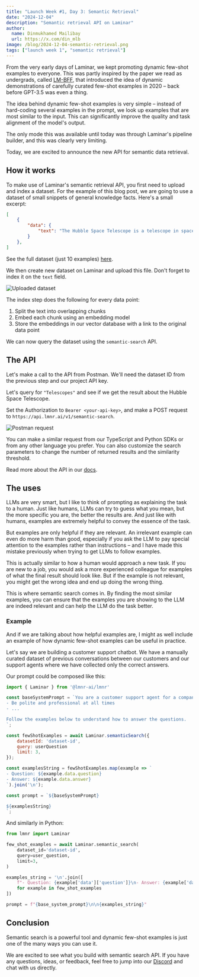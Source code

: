```yaml
---
title: "Launch Week #1, Day 3: Semantic Retrieval"
date: "2024-12-04"
description: "Semantic retrieval API on Laminar"
author:
  name: Dinmukhamed Mailibay
  url: https://x.com/din_mlb
image: /blog/2024-12-04-semantic-retrieval.png
tags: ["launch week 1", "semantic retrieval"]
---
```


From the very early days of Laminar, we kept promoting dynamic few-shot examples
to everyone. This was partly inspired by the paper we read as undergrads, called
[LM-BFF](https://arxiv.org/abs/2012.15723), that introduced the idea of dynamic
demonstrations of carefully curated few-shot examples in 2020 – back before GPT-3.5
was even a thing.

The idea behind dynamic few-shot examples is very simple – instead of hard-coding
several examples in the prompt, we look up examples that are most similar to the input.
This can significantly improve the quality and task alignment of the model's output.

The only mode this was available until today was through Laminar's pipeline builder,
and this was clearly very limiting.

Today, we are excited to announce the new API for semantic data retrieval.

## How it works

To make use of Laminar's semantic retrieval API, you first need to upload and index
a dataset. For the example of this blog post, we are going to use a dataset of
small snippets of general knowledge facts. Here's a small excerpt:

```json
[
    {
        "data": {
            "text": "The Hubble Space Telescope is a telescope in space that was launched by NASA in 1990. ..."
        }
    },
]
```

See the full dataset (just 10 examples) [here](https://gist.github.com/dinmukhamedm/f90286065c3201e6c75fc7d2e3fda704).

We then create new dataset on Laminar and upload this file. Don't forget to index
it on the `text` field.

![Uploaded dataset](/blog/2024-12-04-semantic-retrieval-img-1.png)

The index step does the following for every data point:

1. Split the text into overlapping chunks
1. Embed each chunk using an embedding model
1. Store the embeddings in our vector database with a link to the original data point

We can now query the dataset using the `semantic-search` API.

## The API

Let's make a call to the API from Postman. We'll need the dataset ID from the
previous step and our project API key.

Let's query for `"Telescopes"` and see if we get the result about the Hubble Space Telescope.

Set the Authorization to `Bearer <your-api-key>`, and make a POST request to
`https://api.lmnr.ai/v1/semantic-search`.

![Postman request](/blog/2024-12-04-semantic-retrieval-img-2.png)

You can make a similar request from our TypeScript and Python SDKs or from any
other language you prefer. You can also customize the search parameters to change
the number of returned results and the similarity threshold.

Read more about the API in our [docs](https://docs.lmnr.ai/api-reference/semantic-search/semantic-search).

## The uses

LLMs are very smart, but I like to think of prompting as explaining the task to
a human. Just like humans, LLMs can try to guess what you mean, but the more
specific you are, the better the results are. And just like with humans,
examples are extremely helpful to convey the essence of the task.

But examples are only helpful if they are relevant. An irrelevant example can
even do more harm than good, especially if you ask the LLM to pay special attention
to the examples rather than instructions – and I have made this mistake previously
when trying to get LLMs to follow examples.

This is actually similar to how a human would approach a new task. If you are
new to a job, you would ask a more experienced colleague for examples of what
the final result should look like. But if the example is not relevant, you might
get the wrong idea and end up doing the wrong thing.

This is where semantic search comes in. By finding the most similar examples,
you can ensure that the examples you are showing to the LLM are indeed relevant
and can help the LLM do the task better.

### Example

And if we are talking about how helpful examples are, I might as well include
an example of how dynamic few-shot examples can be useful in practice.

Let's say we are building a customer support chatbot. We have a manually curated
dataset of previous conversations between our customers and our support agents where
we have collected only the correct answers.

Our prompt could be composed like this:

```javascript
import { Laminar } from '@lmnr-ai/lmnr'

const baseSystemPrompt = `You are a customer support agent for a company. Follow these instructions:
- Be polite and professional at all times
- ...

Follow the examples below to understand how to answer the questions.
`;

const fewShotExamples = await Laminar.semanticSearch({
    datasetId: 'dataset-id',
    query: userQuestion
    limit: 3,
});

const examplesString = fewShotExamples.map(example => `
- Question: ${example.data.question}
- Answer: ${example.data.answer}
`).join('\n');

const prompt = `${baseSystemPrompt}

${examplesString}
`;
```

And similarly in Python:

```python
from lmnr import Laminar

few_shot_examples = await Laminar.semantic_search(
    dataset_id='dataset-id',
    query=user_question,
    limit=3,
)

examples_string = '\n'.join([
    f"- Question: {example['data']['question']}\n- Answer: {example['data']['answer']}"
    for example in few_shot_examples
])

prompt = f"{base_system_prompt}\n\n{examples_string}"
```

## Conclusion

Semantic search is a powerful tool and dynamic few-shot examples is just one of
the many ways you can use it.

We are excited to see what you build with semantic search API. If you have any
questions, ideas, or feedback, feel free to jump into our [Discord](https://discord.gg/nNFUUDAKub)
and chat with us directly.
